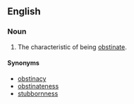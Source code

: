 ==English==
===Noun===
{{en-noun}}
# The characteristic of being [[obstinate]].

====Synonyms====
*[[obstinacy]]
*[[obstinateness]]
*[[stubbornness]]